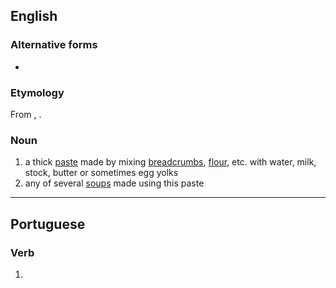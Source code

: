 ==English==

===Alternative forms===
* {{alter|en|panade|panado}}

===Etymology===
From {{der|en|es|pan|t=bread}}, {{der|en|it|panata|t=panada}}.

===Noun===
{{en-noun|~}}

# a thick [[paste]] made by mixing [[breadcrumb]]s, [[flour]], etc. with water, milk, stock, butter or sometimes egg yolks
# any of several [[soup]]s made using this paste

----

==Portuguese==

===Verb===
{{pt-pp|panad|panar}}

# {{pt-verb-form-of|panar}}